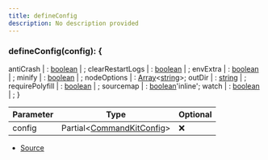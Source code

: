 ```yaml
---
title: defineConfig
description: No description provided
---
```



### defineConfig(config): \{
  antiCrash | : [boolean](https://developer.mozilla.org/en-US/docs/Web/JavaScript/Reference/Global_Objects/Boolean) | ;
  clearRestartLogs | : [boolean](https://developer.mozilla.org/en-US/docs/Web/JavaScript/Reference/Global_Objects/Boolean) | ;
  envExtra | : [boolean](https://developer.mozilla.org/en-US/docs/Web/JavaScript/Reference/Global_Objects/Boolean) | ;
  minify | : [boolean](https://developer.mozilla.org/en-US/docs/Web/JavaScript/Reference/Global_Objects/Boolean) | ;
  nodeOptions | : [Array](https://developer.mozilla.org/en-US/docs/Web/JavaScript/Reference/Global_Objects/Array)\<[string](https://developer.mozilla.org/en-US/docs/Web/JavaScript/Reference/Global_Objects/String)>;
  outDir | : [string](https://developer.mozilla.org/en-US/docs/Web/JavaScript/Reference/Global_Objects/String) | ;
  requirePolyfill | : [boolean](https://developer.mozilla.org/en-US/docs/Web/JavaScript/Reference/Global_Objects/Boolean) | ;
  sourcemap | : [boolean](https://developer.mozilla.org/en-US/docs/Web/JavaScript/Reference/Global_Objects/Boolean)'inline';
  watch | : [boolean](https://developer.mozilla.org/en-US/docs/Web/JavaScript/Reference/Global_Objects/Boolean) | ;
}

| Parameter | Type | Optional |
| ----------- | ----------- | ----------- |
| config | Partial\<[CommandKitConfig](/next/api-reference/types/CommandKitConfig)> | ❌ |


- [Source](https://github.com/underctrl-io/commandkit/blob/f8cc07d11d2ae5ed7f529adff1649936223e27b2/packages/commandkit/src/config.ts#L56)